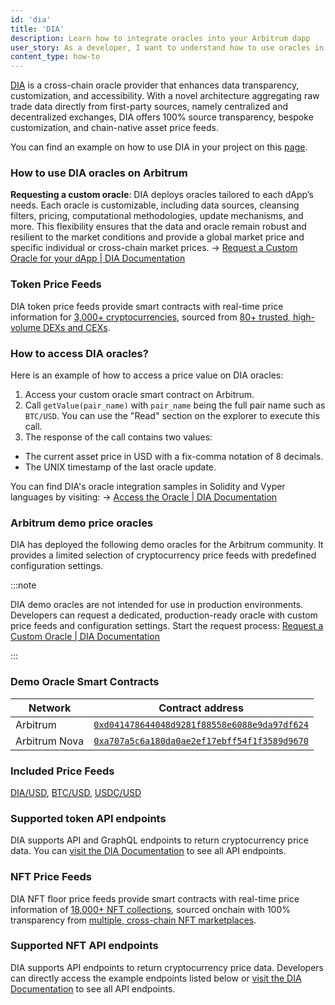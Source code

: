 ```yaml
---
id: 'dia'
title: 'DIA'
description: Learn how to integrate oracles into your Arbitrum dapp
user_story: As a developer, I want to understand how to use oracles in Arbitrum to get off-chain data onchain.
content_type: how-to
---
```


[DIA](https://www.diadata.org/) is a cross-chain oracle provider that enhances data transparency, customization, and accessibility. With a novel architecture aggregating raw trade data directly from first-party sources, namely centralized and decentralized exchanges, DIA offers 100% source transparency, bespoke customization, and chain-native asset price feeds.

You can find an example on how to use DIA in your project on this [page](https://docs.diadata.org/introduction/intro-to-dia-oracles/request-an-oracle).

### How to use DIA oracles on Arbitrum

**Requesting a custom oracle**: DIA deploys oracles tailored to each dApp’s needs. Each oracle is customizable, including data sources, cleansing filters, pricing, computational methodologies, update mechanisms, and more. This flexibility ensures that the data and oracle remain robust and resilient to the market conditions and provide a global market price and specific individual or cross-chain market prices.
→ [Request a Custom Oracle for your dApp | DIA Documentation](https://docs.diadata.org/introduction/intro-to-dia-oracles/request-an-oracle)

### Token Price Feeds

DIA token price feeds provide smart contracts with real-time price information for [3,000+ cryptocurrencies](https://diadata.org/app/price), sourced from [80+ trusted, high-volume DEXs and CEXs](https://diadata.org/app/source/defi).

### How to access DIA oracles?

Here is an example of how to access a price value on DIA oracles:

1. Access your custom oracle smart contract on Arbitrum.
2. Call `getValue(pair_name)` with `pair_name` being the full pair name such as `BTC/USD`. You can use the "Read" section on the explorer to execute this call.
3. The response of the call contains two values:

- The current asset price in USD with a fix-comma notation of 8 decimals.
- The UNIX timestamp of the last oracle update.

You can find DIA's oracle integration samples in Solidity and Vyper languages by visiting:
→ [Access the Oracle | DIA Documentation](https://docs.diadata.org/products/token-price-feeds/access-the-oracle)

### Arbitrum demo price oracles

DIA has deployed the following demo oracles for the Arbitrum community. It provides a limited selection of cryptocurrency price feeds with predefined configuration settings.

:::note

DIA demo oracles are not intended for use in production environments. Developers can request a dedicated, production-ready oracle with custom price feeds and configuration settings. Start the request process: [Request a Custom Oracle | DIA Documentation](https://docs.diadata.org/introduction/intro-to-dia-oracles/request-an-oracle)

:::

### Demo Oracle Smart Contracts

| Network       | Contract address                                                                                                            |
| ------------- | --------------------------------------------------------------------------------------------------------------------------- |
| Arbitrum      | [`0xd041478644048d9281f88558e6088e9da97df624`](https://arbiscan.io/address/0xd041478644048d9281f88558e6088e9da97df624)      |
| Arbitrum Nova | [`0xa707a5c6a180da0ae2ef17ebff54f1f3589d9670`](https://nova.arbiscan.io/address/0xa707a5c6a180da0ae2ef17ebff54f1f3589d9670) |

### Included Price Feeds

[DIA/USD](https://diadata.org/app/price/asset/Ethereum/0x84cA8bc7997272c7CfB4D0Cd3D55cd942B3c9419/), [BTC/USD](https://diadata.org/app/price/asset/Bitcoin/0x0000000000000000000000000000000000000000/), [USDC/USD](https://diadata.org/app/price/asset/Ethereum/0xA0b86991c6218b36c1d19D4a2e9Eb0cE3606eB48/)

### Supported token API endpoints

DIA supports API and GraphQL endpoints to return cryptocurrency price data. You can [visit the DIA Documentation](https://docs.diadata.org/products/token-price-feeds/access-api-endpoints) to see all API endpoints.

### NFT Price Feeds

DIA NFT floor price feeds provide smart contracts with real-time price information of [18,000+ NFT collections](https://diadata.org/app/floor-price), sourced onchain with 100% transparency from [multiple, cross-chain NFT marketplaces](https://diadata.org/app/source/nft).

### Supported NFT API endpoints

DIA supports API endpoints to return cryptocurrency price data. Developers can directly access the example endpoints listed below or [visit the DIA Documentation](https://docs.diadata.org/use-nexus-product/readme/token-price-feeds/access-api-endpoints) to see all API endpoints.

